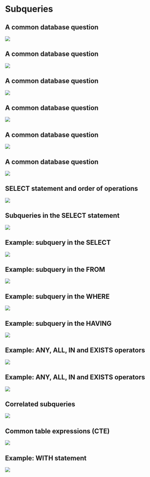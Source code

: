
# Subqueries

## A common database question

![](./assets/subquery-1.png)

## A common database question

![](./assets/subquery-2.png)

## A common database question

![](./assets/subquery-3.png)

## A common database question

![](./assets/subquery-4.png)

## A common database question

![](./assets/subquery-5.png)

## A common database question

![](./assets/subquery-6.png)

## SELECT statement and order of operations

![](./assets/subquery-7.png)

## Subqueries in the SELECT statement

![](./assets/subquery-8.png)

## Example: subquery in the SELECT

![](./assets/subquery-9.png)

## Example: subquery in the FROM

![](./assets/subquery-10.png)

## Example: subquery in the WHERE

![](./assets/subquery-11.png)

## Example: subquery in the HAVING

![](./assets/subquery-12.png)

## Example: ANY, ALL, IN and EXISTS operators

![](./assets/subquery-13.png)

## Example: ANY, ALL, IN and EXISTS operators

![](./assets/subquery-14.png)

## Correlated subqueries

![](./assets/subquery-15.png)

## Common table expressions (CTE)

![](./assets/subquery-16.png)

## Example: WITH statement

![](./assets/subquery-17.png)

